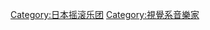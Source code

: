 {{Commonscat|Visual kei bands}}

[[Category:日本摇滚乐团|Category:日本摇滚乐团]]
[[Category:視覺系音樂家|Category:視覺系音樂家]]
